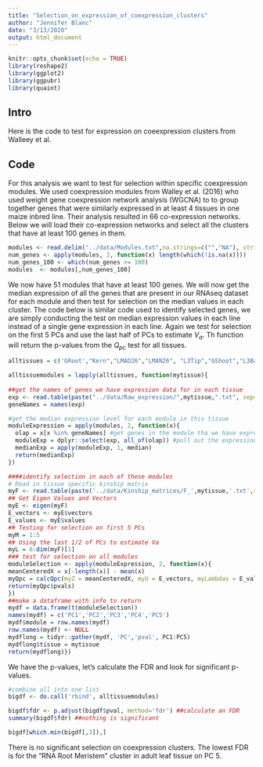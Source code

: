 ```yaml
---
title: "Selection_on_expression_of_coexpression_clusters"
author: "Jennifer Blanc"
date: "3/13/2020"
output: html_document
---
```


```r
knitr::opts_chunk$set(echo = TRUE)
library(reshape2)
library(ggplot2)
library(ggpubr)
library(quaint)
```


## Intro  

Here is the code to test for expression on coeexpression clusters from Walleey et al.     

## Code 

For this analysis we want to test for selection within specific coexpression modules. We used coexpression modules from Walley et al. (2016) who used weight gene coexpression network analysis (WGCNA) to to group together genes that were similarly expressed in at least 4 tissues in one maize inbred line. Their analysis resulted in 66 co-expression networks. Below we will load their co-expression networks and select all the clusters that have at least 100 genes in them.  

```r
modules <- read.delim("../data/Modules.txt",na.strings=c("","NA"), stringsAsFactors = F)
num_genes <- apply(modules, 2, function(x) length(which(!is.na(x))))
num_genes_100 <- which(num_genes >= 100)
modules  <- modules[,num_genes_100]
```

We now have 51 modules that have at least 100 genes. We will now get the median expression of all the genes that are present in our RNAseq dataset for each module and then test for selection on the median values in each cluster. The code below is similar code used to identify selected genes, we are simply conducting the test on median expression values in each line instead of a single gene expression in each line. Again we test for selection on the first 5 PCs and use the last half of PCs to estimate $V_a$. Th function will return the p-values from the $Q_{pc}$ test for all tissues.      

```r
alltissues = c('GRoot',"Kern","LMAD26","LMAN26", "L3Tip","GShoot","L3Base")

alltissuemodules = lapply(alltissues, function(mytissue){
  
##get the names of genes we have expression data for in each tissue
exp <- read.table(paste("../data/Raw_expression/",mytissue,".txt", sep="")) #  read in expression level
geneNames = names(exp)

#get the median expression level for each module in this tissue
moduleExpression = apply(modules, 2, function(x){
  olap = x[x %in% geneNames] #get genes in the module tha we have expression data for
  moduleExp = dplyr::select(exp, all_of(olap)) #pull out the expression data for these genes
  medianExp = apply(moduleExp, 1, median)
  return(medianExp)
})

####identify selection in each of these modules
# Read in tissue specific kinship matrix 
myF <- read.table(paste('../data/Kinship_matrices/F_',mytissue,'.txt',sep=""))
## Get Eigen Values and Vectors 
myE <- eigen(myF)
E_vectors <- myE$vectors
E_values <- myE$values
## Testing for selection on first 5 PCs
myM = 1:5
## Using the last 1/2 of PCs to estimate Va
myL = 6:dim(myF)[1]
### test for selection on all modules
moduleSelection <- apply(moduleExpression, 2, function(x){
meanCenteredX = x[-length(x)] - mean(x)
myQpc = calcQpc(myZ = meanCenteredX, myU = E_vectors, myLambdas = E_values, myL = myL, myM = myM)
return(myQpc$pvals)
})
##make a dataframe with info to return
mydf = data.frame(t(moduleSelection))
names(mydf) = c('PC1','PC2','PC3','PC4','PC5')
mydf$module = row.names(mydf)
row.names(mydf) <- NULL
mydflong = tidyr::gather(mydf, 'PC','pval', PC1:PC5)
mydflong$tissue = mytissue
return(mydflong)})

```
 
We have the p-values, let's calculate the FDR and look for significant p-values. 
```r
#combine all into one list
bigdf <- do.call('rbind', alltissuemodules)

bigdf$fdr <- p.adjust(bigdf$pval, method='fdr') ##calculate an FDR
summary(bigdf$fdr) ##nothing is significant

bigdf[which.min(bigdf[,3]),]
```

There is no significant selection on coexpression clusters. The lowest FDR is for the "RNA Root Meristem" cluster in adult leaf tissue on PC 5.   
